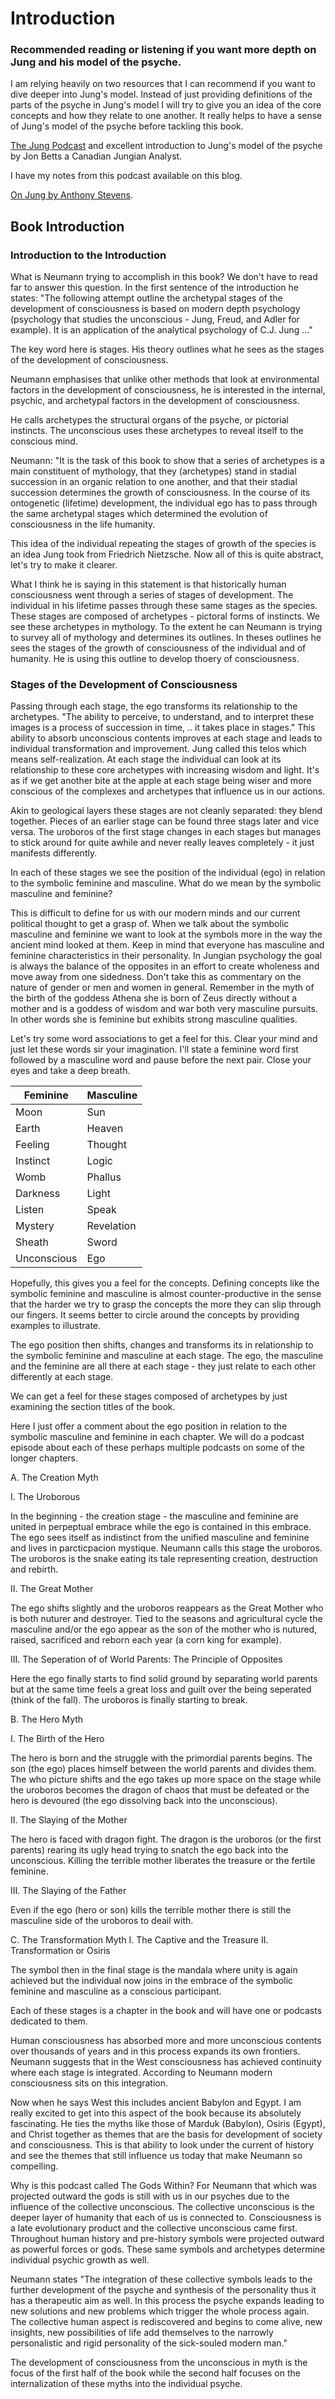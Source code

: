 
<HtmlHeader title="Notes on The Origins and History of Consciousness: Introduction" />


# Introduction

### Recommended reading or listening if you want more depth on Jung and his model of the psyche.

I am relying heavily on two resources that I can recommend if you want to dive
deeper into Jung's model. Instead of just providing definitions of the parts of
the psyche in Jung's model I will try to give you an idea of the core
concepts and how they relate to one another. It really helps to have
a sense of Jung's model of the psyche before tackling this book. 

[The Jung Podcast](https://jungian.libsyn.com/) and excellent introduction to
Jung's model of the psyche by Jon Betts a Canadian Jungian Analyst. 

I have my notes from this podcast <Link href="/johnbetts"><a>available on this blog</a></Link>.

[On Jung by Anthony
Stevens](https://www.amazon.com/gp/offer-listing/069101048X).


## Book Introduction

### Introduction to the Introduction
What is Neumann trying to accomplish in this book? We don't have to read far to
answer this question. In the first sentence of the introduction he states: "The
following attempt outline the archetypal stages of the development of
consciousness is based on modern depth psychology (psychology that studies
the unconscious - Jung, Freud, and Adler for example). It is an
application of the analytical psychology of C.J. Jung ..." 

The key word here is stages.  His theory outlines what he sees as the stages of
the development of consciousness.

Neumann emphasises that unlike other methods that look at environmental
factors in the development of consciousness, he is interested in the
internal, psychic, and archetypal factors in the development of
consciousness.

He calls archetypes the structural organs of the psyche, or pictorial
instincts. The unconscious uses these archetypes to reveal itself to the
conscious mind. 

Neumann:  "It is the task of this book to show that a series of archetypes is
a main constituent of mythology, that they (archetypes) stand in stadial
succession in an organic relation to one another, and that their stadial
succession determines the growth of consciousness. In the course of its
ontogenetic (lifetime) development, the individual ego has to pass through the
same archetypal stages which determined the evolution of consciousness in the
life humanity. 

This idea of the individual repeating the stages of growth of the species
is an idea Jung took from Friedrich Nietzsche. Now all of this is quite
abstract, let's try to make it clearer.

What I think he is saying in this statement is that historically human
consciousness went through a series of stages of development. The individual in
his lifetime passes through these same stages as the species. These stages are
composed of archetypes - pictoral forms of instincts. We see these archetypes in
mythology. To the extent he can Neumann is trying to survey all of mythology and
determines its outlines.  In theses outlines he sees the stages of the
growth of consciousness of the individual and of humanity. He is using
this outline to develop thoery of consciousness.


### Stages of the Development of Consciousness
Passing through each stage, the ego transforms its relationship to the
archetypes. "The ability to perceive, to understand, and to interpret
these images is a process of succession in time, ..  it takes place in
stages." This ability to absorb unconscious contents improves at each
stage and leads to individual transformation and improvement. Jung called
this telos which means self-realization. At each stage the individual can
look at its relationship to these core archetypes with increasing wisdom
and light. It's as if we get another bite at the apple at each stage being
wiser and more conscious of the complexes and archetypes that influence us
in our actions.

Akin to geological layers these stages are not cleanly separated: they
blend together. Pieces of an earlier stage can be found three stags later
and vice versa. The uroboros of the first stage changes in each stages but
manages to stick around for quite awhile and never really leaves
completely - it just manifests differently.

In each of these stages we see the position of the individual (ego) in
relation to the symbolic feminine and masculine. What do we mean by the
symbolic masculine and feminine?  

This is difficult to define for us with our modern minds and our current
political thought to get a grasp of.  When we talk about the symbolic
masculine and feminine we want to look at the symbols more in the way the
ancient mind looked at them.  Keep in mind that everyone has masculine and
feminine characteristics in their personality. In Jungian psychology the
goal is always the balance of the opposites in an effort to create
wholeness and move away from one sidedness.  Don't take this as commentary
on the nature of gender or men and women in general. Remember in the myth
of the birth of the goddess Athena she is born of Zeus directly without
a mother and is a goddess of wisdom and war both very masculine pursuits.
In other words she is feminine but exhibits strong masculine qualities.

Let's try some word associations to get a feel for this. Clear your mind
and just let these words sir your imagination. I'll state a feminine word
first followed by a masculine word and pause before the next pair. Close
your eyes and take a deep breath. 

| Feminine      | Masculine    |
| ------------- | ------------ |
| Moon          | Sun          |
| Earth         | Heaven       |
| Feeling       | Thought      |
| Instinct      | Logic        |
| Womb          | Phallus      |
| Darkness      | Light        |
| Listen        | Speak        |
| Mystery       | Revelation   |
| Sheath        | Sword        | 
| Unconscious   | Ego          |

Hopefully, this gives you a feel for the concepts.  Defining concepts like
the symbolic feminine and masculine is almost counter-productive in the
sense that the harder we try to grasp the concepts the more they can slip
through our fingers. It seems better to circle around the concepts by
providing examples to illustrate.  

The ego position then shifts, changes and transforms its in relationship
to the symbolic feminine and masculine at each stage. The ego, the
masculine and the feminine are all there at each stage - they just relate
to each other differently at each stage.

We can get a feel for these stages composed of archetypes by just examining the
section titles of the book. 

Here I just offer a comment about the ego position in relation to the
symbolic masculine and feminine in each chapter. We will do a podcast
episode about each of these perhaps multiple podcasts on some of the
longer chapters.


A. The Creation Myth 

I. The Uroborous

  In the beginning - the creation stage - the masculine and feminine 
  are united in perpeptual embrace while the ego is contained in this 
  embrace. The ego sees itself as indistinct from the unified
  masculine and feminine and lives in parcticpacion mystique. 
  Neumann calls this stage the uroboros. The uroboros is the snake
  eating its tale representing creation, destruction and rebirth. 

II. The Great Mother

  The ego shifts slightly and the uroboros reappears as the Great
  Mother who is both nuturer and destroyer. Tied to the seasons
  and agricultural cycle the masculine and/or the ego appear 
  as the son of the mother who is nutured, raised, sacrificed 
  and reborn each year (a corn king for example). 

III. The Seperation of of World Parents: The Principle of Opposites
  
  Here the ego finally starts to find solid ground by separating
  world parents but at the same time feels a great loss and guilt
  over the being seperated (think of the fall). The uroboros is
  finally starting to break.

B. The Hero Myth

I. The Birth of the Hero
  
  The hero is born and the struggle with the primordial parents
  begins. The son (the ego) places himself between the world
  parents and divides them. The who picture shifts and the ego
  takes up more space on the stage while the uroboros becomes
  the dragon of chaos that must be defeated or the hero is 
  devoured (the ego dissolving back into the unconscious).

II. The Slaying of the Mother

  The hero is faced with dragon fight. The dragon is the uroboros
  (or the first parents) rearing its ugly head trying to snatch
  the ego back into the unconscious. Killing the terrible mother
  liberates the treasure or the fertile feminine.


III. The Slaying of the Father

  Even if the ego (hero or son) kills the terrible mother there is
  still the masculine side of the uroboros to deail with.

C. The Transformation Myth
	I. The Captive and the Treasure
	II. Transformation or Osiris

 The symbol then in the final stage is the mandala where unity is again
 achieved but the individual now joins in the embrace of the symbolic
 feminine and masculine as a conscious participant.


Each of these stages is a chapter in the book and will have one or
podcasts dedicated to them.  

Human consciousness has absorbed more and more unconscious contents over
thousands of years and in this process expands its own frontiers. Neumann
suggests that in the West consciousness has achieved continuity where each
stage is integrated. According to Neumann modern consciousness sits on
this integration.

Now when he says West this includes ancient Babylon and Egypt. I am really
excited to get into this aspect of the book because its absolutely fascinating.
He ties the myths like those of Marduk (Babylon), Osiris (Egypt), and Christ
together as themes that are the basis for development of society and
consciousness.  This is that ability to look under the current of history and
see the themes that still influence us today that make Neumann so compelling.

Why is this podcast called The Gods Within? For Neumann that which was projected
outward the gods is still with us in our psyches due to the influence of the
collective unconscious.  The collective unconscious is the deeper layer of
humanity that each of us is connected to.  Consciousness is a late evolutionary
product and the collective unconscious came first. Throughout human history and
pre-history symbols were projected outward as powerful forces or gods. These
same symbols and archetypes determine individual psychic growth as well.

Neumann states "The integration of these collective symbols leads to the further
development of the psyche and synthesis of the personality thus it has a
therapeutic aim as well. In this process the psyche expands leading to new
solutions and new problems which trigger the whole process again. The collective
human aspect is rediscovered and begins to come alive, new insights, new
possibilities of life add themselves to the narrowly personalistic and
rigid personality of the sick-souled modern man."  

The development of consciousness from the unconscious in myth is the focus of the
first half of the book while the second half focuses on the internalization of
these myths into the individual psyche.
